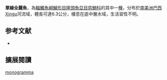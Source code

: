 {{Speciesbox
| name = 單線全麗魚
| status = NE
| status_system = IUCN3.1
| image = 
| image_width = 240px
| genus = Teleocichla
| species = monogramma
| authority = [[Kullander|Kullander]], 1988
| synonyms = *''Crenicichla monogramma''<br /><small>Kullander, 1988</small>
}}

'''單線全麗魚'''，為[[輻鰭魚綱|輻鰭魚綱]][[鱸形目|鱸形目]][[隆頭魚亞目|隆頭魚亞目]][[慈鯛科|慈鯛科]]的其中一[[種|種]]，分布於[[南美洲|南美洲]][[巴西|巴西]]Xingu河流域，體長可達6.3公分，棲息在底中層水域，生活習性不明。
==参考文献==
*{{FishBase_species|genus=Teleocichla|species=monogramma |year=2013|month=5}}

== 擴展閱讀 ==
{{refbegin}}
{{wikispecies-inline|Teleocichla monogramma|單線全麗魚}}
{{refend}}
{{Taxonbar|from=Q5743451}}

[[Category:全麗魚屬|monogramma]]


{{鱸形目小作品}}